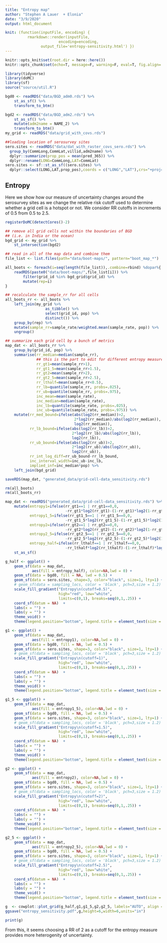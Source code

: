 ```yaml
---
title: "Entropy map"
author: "Stephen A Lauer  + Elonia"
date: "3/9/2020"
output: html_document

knit: (function(inputFile, encoding) { 
          rmarkdown::render(inputFile,
                        encoding=encoding, 
                output_file='entropy-sensitivity.html') })
---
```


```r
knitr::opts_knit$set(root.dir = here::here())
knitr::opts_chunk$set(echo=T, message=F, warning=F, eval=T, fig.align='center', fig.pos='ht')
```

```r
library(tidyverse)
library(doMC)
library(sf)
source("source/util.R")
```

```r
bgd0 <- readRDS("data/BGD_adm0.rds") %>% 
    st_as_sf() %>%
    transform_to_btm()

bgd2 <- readRDS("data/BGD_adm2.rds") %>% 
    st_as_sf() %>%
    mutate(adm2name = NAME_2) %>%
    transform_to_btm()
my_grid <- readRDS("data/grid_with_covs.rds")

##loading location of serosurvey sites 
sero.sites <- readRDS("data/dat_with_raster_covs_sero.rds") %>% 
  group_by(CommLong,CommLat,villid,adm2name) %>% 
  dplyr::summarize(prop_pos = mean(pred_365)) %>% 
  dplyr::rename(LONG=CommLong,LAT=CommLat) 
sero.sites <- sf::st_as_sf((sero.sites) %>%
  dplyr::select(LONG,LAT,prop_pos),coords = c("LONG","LAT"),crs="+proj=longlat +datum=WGS84 +no_defs") 

```


## Entropy

Here we show how our measure of uncertainty changes around the serosurvey sites as we change the relative risk cutoff used to determine whether a grid cell is a hotspot or not. We consider RR cutoffs in increments of 0.5 from 0.5 to 2.5.

```r
registerDoMC(detectCores()-2)

## remove all grid cells not within the boundaries of BGD
## (i.e. in India or the ocean)
bgd_grid <- my_grid %>% 
    st_intersection(bgd2)

## read in all of the map data and combine them
file_list <- list.files(path="data/boot-maps/", pattern="boot_map_*")

all_boots <- foreach(i=seq(length(file_list)),.combine=rbind) %dopar%{
    readRDS(paste0("data/boot-maps/",file_list[i])) %>%
        filter(grid_id %in% bgd_grid$grid_id) %>% 
        mutate(rep=i)
}

## recalculate the sample_rr for all cells
all_boots_rr <- all_boots %>%
    left_join(my_grid %>% 
                  as_tibble() %>% 
                  select(grid_id, pop) %>% 
                  distinct()) %>% 
    group_by(rep) %>% 
    mutate(sample_rr=sample_rate/weighted.mean(sample_rate, pop)) %>% 
    ungroup()

## summarize each grid cell by a bunch of metrics
map_dat <- all_boots_rr %>% 
    group_by(grid_id, pop) %>%
    summarise(rr_median=median(sample_rr),
              ## this is the part to edit for different entropy measures
              rr_gt1=mean(sample_rr>1),
              rr_gt1_5=mean(sample_rr>1.5),
              rr_gt2=mean(sample_rr>2),
              rr_gt2_5=mean(sample_rr>2.5),
              rr_lthalf=mean(sample_rr<0.5),
              rr_lb=quantile(sample_rr, probs=.025),
              rr_ub=quantile(sample_rr, probs=.975),
              inc_mean=mean(sample_rate),
              inc_median=median(sample_rate),
              inc_lb=quantile(sample_rate, probs=.025),
              inc_ub=quantile(sample_rate, probs=.975)) %>%
    mutate(rr_med_bound=ifelse(abs(log2(rr_median))>2,
                               2*log2(rr_median)/abs(log2(rr_median)),
                               log2(rr_median)),
           rr_lb_bound=ifelse(abs(log2(rr_lb))>2,
                              2*log2(rr_lb)/abs(log2(rr_lb)),
                              log2(rr_lb)),
           rr_ub_bound=ifelse(abs(log2(rr_ub))>2,
                              2*log2(rr_ub)/abs(log2(rr_ub)),
                              log2(rr_ub)),
           rr_int_log_diff=rr_ub_bound-rr_lb_bound,
           inc_interval_width=inc_ub-inc_lb,
           implied_inf=inc_median*pop) %>% 
    left_join(bgd_grid)

saveRDS(map_dat, "generated_data/grid-cell-data_sensitivity.rds")

rm(all_boots)
rm(all_boots_rr)
```

```r
map_dat <- readRDS("generated_data/grid-cell-data_sensitivity.rds") %>%
    mutate(entropy1=ifelse(rr_gt1==1 | rr_gt1==0,0,
                           -rr_gt1*log2(rr_gt1)-(1-rr_gt1)*log2(1-rr_gt1)),
           entropy1_5=ifelse(rr_gt1_5==1 | rr_gt1_5==0,0,
                           -rr_gt1_5*log2(rr_gt1_5)-(1-rr_gt1_5)*log2(1-rr_gt1_5)),
           entropy2=ifelse(rr_gt2==1 | rr_gt2==0,0,
                           -rr_gt2*log2(rr_gt2)-(1-rr_gt2)*log2(1-rr_gt2)),
           entropy2_5=ifelse(rr_gt2_5==1 | rr_gt2_5==0,0,
                           -rr_gt2_5*log2(rr_gt2_5)-(1-rr_gt2_5)*log2(1-rr_gt2_5)),
           entropy_half=ifelse(rr_lthalf==1 | rr_lthalf==0,0,
                           -rr_lthalf*log2(rr_lthalf)-(1-rr_lthalf)*log2(1-rr_lthalf))) %>% 
    st_as_sf()

g_half <- ggplot() +
    geom_sf(data = map_dat,
            aes(fill = entropy_half), color=NA,lwd = 0) +
    geom_sf(data = bgd0, fill = NA, lwd = 0.5) +
    geom_sf(data = sero.sites, shape=3, color="black", size=1, lty=1) +
    # geom_sf(data = sampling_locs, color = 'black', pch=3,size = 1.2) +
    scale_fill_gradient("Entropy\n(cutoff=0.5)",
                        high="red", low="white",
                        limits=c(0,1), breaks=seq(0,1,.25)) +
    coord_sf(datum = NA)  +
    labs(x = "") +
    labs(y = "") +
    theme_void() +
    theme(legend.position="bottom", legend.title = element_text(size = 9))

g1 <- ggplot() +
    geom_sf(data = map_dat,
            aes(fill = entropy1), color=NA,lwd = 0) +
    geom_sf(data = bgd0, fill = NA, lwd = 0.5) +
    geom_sf(data = sero.sites, shape=3, color="black", size=1, lty=1) +
    # geom_sf(data = sampling_locs, color = 'black', pch=3,size = 1.2) +
    scale_fill_gradient("Entropy\n(cutoff=1)",
                        high="red", low="white",
                        limits=c(0,1), breaks=seq(0,1,.25)) +
    coord_sf(datum = NA)  +
    labs(x = "") +
    labs(y = "") +
    theme_void() +
    theme(legend.position="bottom", legend.title = element_text(size = 9))

g1_5 <- ggplot() +
    geom_sf(data = map_dat,
            aes(fill = entropy1_5), color=NA,lwd = 0) +
    geom_sf(data = bgd0, fill = NA, lwd = 0.5) +
    geom_sf(data = sero.sites, shape=3, color="black", size=1, lty=1) +
    # geom_sf(data = sampling_locs, color = 'black', pch=3,size = 1.2) +
    scale_fill_gradient("Entropy\n(cutoff=1.5)",
                        high="red", low="white",
                        limits=c(0,1), breaks=seq(0,1,.25)) +
    coord_sf(datum = NA)  +
    labs(x = "") +
    labs(y = "") +
    theme_void() +
    theme(legend.position="bottom", legend.title = element_text(size = 9))

g2 <- ggplot() +
    geom_sf(data = map_dat,
            aes(fill = entropy2), color=NA,lwd = 0) +
    geom_sf(data = bgd0, fill = NA, lwd = 0.5) +
    geom_sf(data = sero.sites, shape=3, color="black", size=1, lty=1) +
    # geom_sf(data = sampling_locs, color = 'black', pch=3,size = 1.2) +
    scale_fill_gradient("Entropy\n(cutoff=2)",
                        high="red", low="white",
                        limits=c(0,1), breaks=seq(0,1,.25)) +
    coord_sf(datum = NA)  +
    labs(x = "") +
    labs(y = "") +
    theme_void() +
    theme(legend.position="bottom", legend.title = element_text(size = 9))

g2_5 <- ggplot() +
    geom_sf(data = map_dat,
            aes(fill = entropy2_5), color=NA,lwd = 0) +
    geom_sf(data = bgd0, fill = NA, lwd = 0.5) +
    geom_sf(data = sero.sites, shape=3, color="black", size=1, lty=1) +
    # geom_sf(data = sampling_locs, color = 'black', pch=3,size = 1.2) +
    scale_fill_gradient("Entropy\n(cutoff=2.5)",
                        high="red", low="white",
                        limits=c(0,1), breaks=seq(0,1,.25)) +
    coord_sf(datum = NA)  +
    labs(x = "") +
    labs(y = "") +
    theme_void() +
    theme(legend.position="bottom", legend.title = element_text(size = 9))

g  <- cowplot::plot_grid(g_half,g1,g1_5,g2,g2_5, labels="AUTO", align = "h")
ggsave("entropy_sensitivity.pdf",g,height=6,width=6,units="in")

```


```r

print(g)

```

From this, it seems choosing a RR of 2 as a cutoff for the entropy measure provides more heterogenity of uncertainty. 
